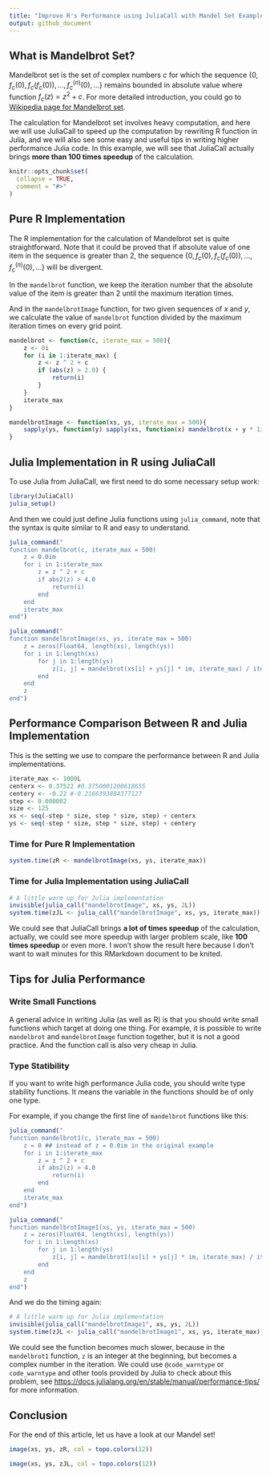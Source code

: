 ```yaml
---
title: "Improve R's Performance using JuliaCall with Mandel Set Example"
output: github_document
---
```


## What is Mandelbrot Set? 

Mandelbrot set is the set of complex numbers $c$ for which the sequence
$\{0, f_{c}(0), f_{c}(f_{c}(0)), \ldots, f^{(n)}_{c}(0), \ldots\}$
remains bounded in absolute value where
function $f_{c}(z)=z^{2}+c$. For more detailed introduction,
you could go to [Wikipedia page for Mandelbrot set](https://en.wikipedia.org/wiki/Mandelbrot_set).

The calculation for Mandelbrot set involves heavy computation,
and here we will use JuliaCall to speed up the computation by
rewriting R function in Julia,
and we will also see some easy and useful tips in writing higher performance 
Julia code.
In this example, we will see that
JuliaCall actually brings **more than 100 times speedup** of the calculation.

```r
knitr::opts_chunk$set(
  collapse = TRUE,
  comment = "#>"
)
```

## Pure R Implementation

The R implementation for the calculation of Mandelbrot set is quite straightforward.
Note that it could be proved that 
if absolute value of one item in the sequence is greater than 2,
the sequence $\{0, f_{c}(0), f_{c}(f_{c}(0)), \ldots, f^{(n)}_{c}(0), \ldots\}$
will be divergent. 

In the `mandelbrot` function, 
we keep the iteration number that the absolute value of the item is greater than 2
until the maximum iteration times.

And in the `mandelbrotImage` function,
for two given sequences of $x$ and $y$, we calculate the value
of `mandelbrot` function divided by the maximum iteration times
on every grid point.

```r
mandelbrot <- function(c, iterate_max = 500){
    z <- 0i
    for (i in 1:iterate_max) {
        z <- z ^ 2 + c
        if (abs(z) > 2.0) {
            return(i)
        }
    }
    iterate_max
}

mandelbrotImage <- function(xs, ys, iterate_max = 500){
    sapply(ys, function(y) sapply(xs, function(x) mandelbrot(x + y * 1i, iterate_max = iterate_max))) / iterate_max
}
```

## Julia Implementation in R using JuliaCall

To use Julia from JuliaCall,
we first need to do some necessary setup work:
```r
library(JuliaCall)
julia_setup()
```

And then we could just define Julia functions using
`julia_command`, note that the syntax is quite similar to R
and easy to understand.
```r
julia_command("
function mandelbrot(c, iterate_max = 500)
    z = 0.0im
    for i in 1:iterate_max
        z = z ^ 2 + c
        if abs2(z) > 4.0
            return(i)
        end
    end
    iterate_max
end")

julia_command("
function mandelbrotImage(xs, ys, iterate_max = 500)
    z = zeros(Float64, length(xs), length(ys))
    for i in 1:length(xs)
        for j in 1:length(ys)
            z[i, j] = mandelbrot(xs[i] + ys[j] * im, iterate_max) / iterate_max
        end
    end
    z
end")
```

## Performance Comparison Between R and Julia Implementation

This is the setting we use to compare the performance between
R and Julia implementations.

```r
iterate_max <- 1000L
centerx <- 0.37522 #0.3750001200618655
centery <- -0.22 #-0.2166393884377127
step <- 0.000002
size <- 125
xs <- seq(-step * size, step * size, step) + centerx
ys <- seq(-step * size, step * size, step) + centery
```

### Time for Pure R Implementation
```r
system.time(zR <- mandelbrotImage(xs, ys, iterate_max))
```

### Time for Julia Implementation using JuliaCall
```r
# A little warm up for Julia implementation
invisible(julia_call("mandelbrotImage", xs, ys, 2L))
system.time(zJL <- julia_call("mandelbrotImage", xs, ys, iterate_max))
```

We could see that
JuliaCall brings **a lot of times speedup** of the calculation,
actually, we could see more speedup with larger problem scale,
like **100 times speedup** or even more.
I won't show the result here because I don't want to wait
minutes for this RMarkdown document to be knited.

## Tips for Julia Performance

### Write Small Functions

A general advice in writing Julia (as well as R) is that
you should write small functions which target at doing one thing.
For example,
it is possible to write `mandelbrot` and `mandelbrotImage` function
together, but it is not a good practice.
And the function call is also very cheap in Julia.


### Type Statibility
If you want to write high performance Julia code,
you should write type stability functions.
It means the variable in the functions should be of only one type.

For example, if you change the first line of `mandelbrot` functions like this:


```r
julia_command("
function mandelbrot1(c, iterate_max = 500)
    z = 0 ## instead of z = 0.0im in the original example
    for i in 1:iterate_max
        z = z ^ 2 + c
        if abs2(z) > 4.0
            return(i)
        end
    end
    iterate_max
end")

julia_command("
function mandelbrotImage1(xs, ys, iterate_max = 500)
    z = zeros(Float64, length(xs), length(ys))
    for i in 1:length(xs)
        for j in 1:length(ys)
            z[i, j] = mandelbrot1(xs[i] + ys[j] * im, iterate_max) / iterate_max
        end
    end
    z
end")
```

And we do the timing again:
```r
# A little warm up for Julia implementation
invisible(julia_call("mandelbrotImage1", xs, ys, 2L))
system.time(zJL <- julia_call("mandelbrotImage1", xs, ys, iterate_max))
```

We could see the function becomes much slower, 
because in the `mandelbrot1` function,
`z` is an integer at the beginning, 
but becomes a complex number in the iteration.
We could use `@code_warntype` or `code_warntype` and other tools
provided by Julia to check about this problem,
see <https://docs.julialang.org/en/stable/manual/performance-tips/>
for more information.

## Conclusion

For the end of this article, let us have a look at our Mandel set!

```r
image(xs, ys, zR, col = topo.colors(12))

image(xs, ys, zJL, col = topo.colors(12))
```


